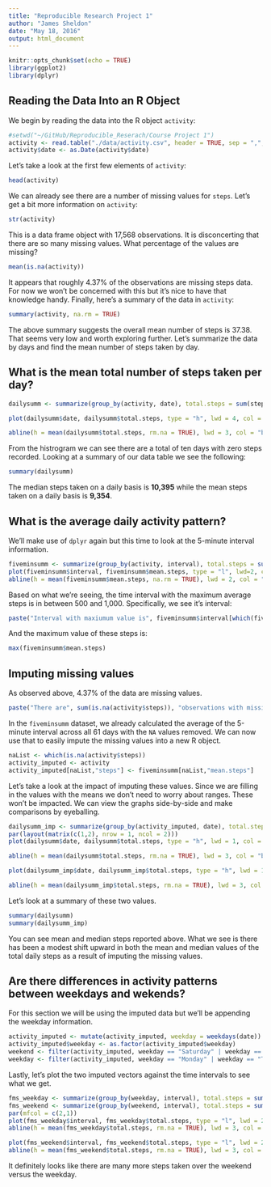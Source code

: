 ```yaml
---
title: "Reproducible Research Project 1"
author: "James Sheldon"
date: "May 18, 2016"
output: html_document
---
```




```r
knitr::opts_chunk$set(echo = TRUE)
library(ggplot2)
library(dplyr)
```

## Reading the Data Into an R Object

We begin by reading the data into the R object `activity`:

```r
#setwd("~/GitHub/Reproducible_Reserach/Course Project 1")
activity <- read.table("./data/activity.csv", header = TRUE, sep = ",", na.strings = "NA")
activity$date <- as.Date(activity$date)
```

Let's take a look at the first few elements of `activity`:

```r
head(activity)
```

We can already see there are a number of missing values for `steps`. Let's get a bit more information on `activity`:

```r
str(activity)
```

This is a data frame object with 17,568 observations. It is disconcerting that there are so many missing values.  What percentage of the values are missing?

```r
mean(is.na(activity))
```

It appears that roughly 4.37% of the observations are missing steps data. For now we won't be concerned with this but it's nice to have that knowledge handy.  Finally, here's a summary of the data in `activity`:

```r
summary(activity, na.rm = TRUE)
```

The above summary suggests the overall mean number of steps is 37.38.  That seems very low and worth exploring further.  Let's summarize the data by days and find the mean number of steps taken by day.

## What is the mean total number of steps taken per day?

```r
dailysumm <- summarize(group_by(activity, date), total.steps = sum(steps, na.rm = TRUE), mean.steps = mean(steps, na.rm = TRUE))

plot(dailysumm$date, dailysumm$total.steps, type = "h", lwd = 4, col = "red", main = "Daily Step Histogram", xlab = "Date", ylab = "Daily Steps")

abline(h = mean(dailysumm$total.steps, rm.na = TRUE), lwd = 3, col = "blue")
```

From the histrogram we can see there are a total of ten days with zero steps recorded. Looking at a summary of our data table we see the following:

```r
summary(dailysumm)
```

The median steps taken on a daily basis is **10,395** while the mean steps taken on a daily basis is **9,354**.

## What is the average daily activity pattern?

We'll make use of `dplyr` again but this time to look at the 5-minute interval information.
```r
fiveminsumm <- summarize(group_by(activity, interval), total.steps = sum(steps, na.rm = TRUE), mean.steps = mean(steps, na.rm = TRUE))
plot(fiveminsumm$interval, fiveminsumm$mean.steps, type = "l", lwd=2, col = "blue", main = "Average Steps Taken by Interval", xlab = "Interval", ylab = "Average Steps")
abline(h = mean(fiveminsumm$mean.steps, na.rm = TRUE), lwd = 2, col = "red")
```

Based on what we're seeing, the time interval with the maximum average steps is in between 500 and 1,000.  Specifically, we see it's interval:

```r
paste("Interval with maxiumum value is", fiveminsumm$interval[which(fiveminsumm$mean.steps == max(fiveminsumm$mean.steps))])
```

And the maximum value of these steps is:

```r
max(fiveminsumm$mean.steps)
```

## Imputing missing values

As observed above, 4.37% of the data are missing values.

```r
paste("There are", sum(is.na(activity$steps)), "observations with missing values.")
```

In the `fiveminsumm` dataset, we already calculated the average of the 5-minute interval across all 61 days with the `NA` values removed.  We can now use that to easily impute the missing values into a new R object.

```r
naList <- which(is.na(activity$steps))
activity_imputed <- activity
activity_imputed[naList,"steps"] <- fiveminsumm[naList,"mean.steps"]
```

Let's take a look at the impact of imputing these values.  Since we are filling in the values with the means we don't need to worry about ranges.  These won't be impacted.  We can view the graphs side-by-side and make comparisons by eyeballing.

```r

dailysumm_imp <- summarize(group_by(activity_imputed, date), total.steps = sum(steps, na.rm = TRUE), mean.steps = mean(steps, na.rm = TRUE))
par(layout(matrix(c(1,2), nrow = 1, ncol = 2)))
plot(dailysumm$date, dailysumm$total.steps, type = "h", lwd = 1, col = "red", main = "Daily Step Histogram", xlab = "Date", ylab = "Daily Steps")

abline(h = mean(dailysumm$total.steps, rm.na = TRUE), lwd = 3, col = "blue")

plot(dailysumm_imp$date, dailysumm_imp$total.steps, type = "h", lwd = 1, col = "green", main = "Daily Step Histogram (Imputed)", xlab = "Date", ylab = "Daily Steps")

abline(h = mean(dailysumm_imp$total.steps, rm.na = TRUE), lwd = 3, col = "blue")
```

Let's look at a summary of these two values.

```r
summary(dailysumm)
summary(dailysumm_imp)
```

You can see mean and median steps reported above.  What we see is there has been a modest shift upward in both the mean and median values of the total daily steps as a result of imputing the missing values.

## Are there differences in activity patterns between weekdays and wekends?

For this section we will be using the imputed data but we'll be appending the weekday information.

```r
activity_imputed <- mutate(activity_imputed, weekday = weekdays(date))
activity_imputed$weekday <- as.factor(activity_imputed$weekday)
weekend <- filter(activity_imputed, weekday == "Saturday" | weekday == "Sunday" )
weekday <- filter(activity_imputed, weekday == "Monday" | weekday == "Tuesday" | weekday == "Wednesday" | weekday == "Thursday" | weekday == "Friday")
```

Lastly, let's plot the two imputed vectors against the time intervals to see what we get.

```r
fms_weekday <- summarize(group_by(weekday, interval), total.steps = sum(steps, na.rm = TRUE), mean.steps = mean(steps, na.rm = TRUE))
fms_weekend <- summarize(group_by(weekend, interval), total.steps = sum(steps, na.rm = TRUE), mean.steps = mean(steps, na.rm = TRUE))
par(mfcol = c(2,1))
plot(fms_weekday$interval, fms_weekday$total.steps, type = "l", lwd = 2, col = "red", main = "Weekday Total Steps by Day (Imputed)", xlab = "Time Interval", ylab = "Daily Steps")
abline(h = mean(fms_weekday$total.steps, rm.na = TRUE), lwd = 3, col = "blue")

plot(fms_weekend$interval, fms_weekend$total.steps, type = "l", lwd = 2, col = "green", main = "Weekend Total Steps by Day (Imputed)", xlab = "Time Interval", ylab = "Daily Steps")
abline(h = mean(fms_weekend$total.steps, rm.na = TRUE), lwd = 3, col = "blue")
```

It definitely looks like there are many more steps taken over the weekend versus the weekday.